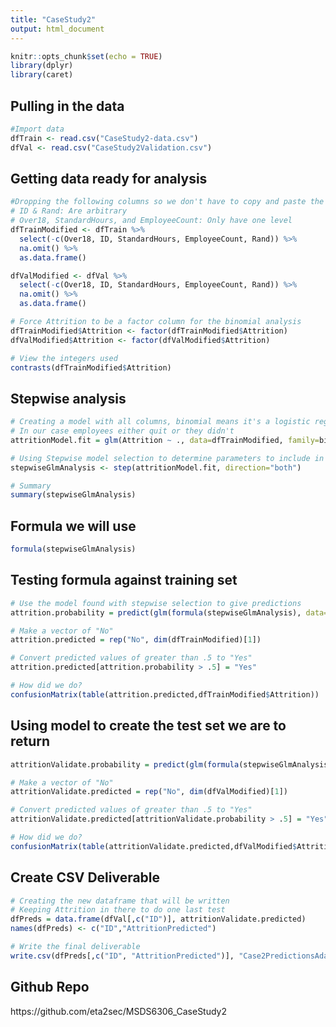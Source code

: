```yaml
---
title: "CaseStudy2"
output: html_document
---
```


```r
knitr::opts_chunk$set(echo = TRUE)
library(dplyr)
library(caret)
```

## Pulling in the data
```r
#Import data
dfTrain <- read.csv("CaseStudy2-data.csv")
dfVal <- read.csv("CaseStudy2Validation.csv")
```

## Getting data ready for analysis
```r
#Dropping the following columns so we don't have to copy and paste the code dropping the columns in the analysis every time
# ID & Rand: Are arbitrary
# Over18, StandardHours, and EmployeeCount: Only have one level
dfTrainModified <- dfTrain %>%
  select(-c(Over18, ID, StandardHours, EmployeeCount, Rand)) %>%
  na.omit() %>%
  as.data.frame()

dfValModified <- dfVal %>%
  select(-c(Over18, ID, StandardHours, EmployeeCount, Rand)) %>%
  na.omit() %>%
  as.data.frame()

# Force Attrition to be a factor column for the binomial analysis
dfTrainModified$Attrition <- factor(dfTrainModified$Attrition)
dfValModified$Attrition <- factor(dfValModified$Attrition)

# View the integers used
contrasts(dfTrainModified$Attrition)
```

## Stepwise analysis
```r
# Creating a model with all columns, binomial means it's a logistic regression, or regression with only two outcomes
# In our case employees either quit or they didn't
attritionModel.fit = glm(Attrition ~ ., data=dfTrainModified, family=binomial)

# Using Stepwise model selection to determine parameters to include in the overall formula
stepwiseGlmAnalysis <- step(attritionModel.fit, direction="both")

# Summary 
summary(stepwiseGlmAnalysis)
```

## Formula we will use
```r
formula(stepwiseGlmAnalysis)
```

## Testing formula against training set
```r
# Use the model found with stepwise selection to give predictions
attrition.probability = predict(glm(formula(stepwiseGlmAnalysis), data=dfTrainModified, family=binomial), dfTrainModified, type="response")

# Make a vector of "No"
attrition.predicted = rep("No", dim(dfTrainModified)[1])

# Convert predicted values of greater than .5 to "Yes"
attrition.predicted[attrition.probability > .5] = "Yes"

# How did we do?
confusionMatrix(table(attrition.predicted,dfTrainModified$Attrition))
```

## Using model to create the test set we are to return
```r
attritionValidate.probability = predict(glm(formula(stepwiseGlmAnalysis), data=dfValModified, family=binomial), dfValModified, type="response")

# Make a vector of "No"
attritionValidate.predicted = rep("No", dim(dfValModified)[1])

# Convert predicted values of greater than .5 to "Yes"
attritionValidate.predicted[attritionValidate.probability > .5] = "Yes"

# How did we do?
confusionMatrix(table(attritionValidate.predicted,dfValModified$Attrition))
```

## Create CSV Deliverable
```r
# Creating the new dataframe that will be written
# Keeping Attrition in there to do one last test
dfPreds = data.frame(dfVal[,c("ID")], attritionValidate.predicted)
names(dfPreds) <- c("ID","AttritionPredicted")

# Write the final deliverable
write.csv(dfPreds[,c("ID", "AttritionPredicted")], "Case2PredictionsAdams_Paul.csv", row.names = FALSE)
```

## Github Repo
https://github.com/eta2sec/MSDS6306_CaseStudy2